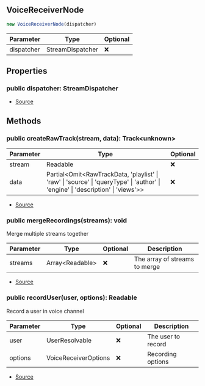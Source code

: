 ## VoiceReceiverNode


```typescript
new VoiceReceiverNode(dispatcher)
```
| Parameter | Type | Optional |
| ----------- | ----------- | ----------- |
| dispatcher | StreamDispatcher | ❌ |


## Properties
### public dispatcher: StreamDispatcher
- [Source](https://github.com/Androz2091/discord-player/blob/e2a9cfc/packages/discord-player/src/manager/VoiceReceiverNode.ts#L20)

## Methods
### public createRawTrack(stream, data): Track\<unknown>
| Parameter | Type | Optional |
| ----------- | ----------- | ----------- |
| stream | Readable | ❌ |
| data | Partial\<Omit\<RawTrackData, 'playlist' \| 'raw' \| 'source' \| 'queryType' \| 'author' \| 'engine' \| 'description' \| 'views'>> | ❌ |


- [Source](https://github.com/Androz2091/discord-player/blob/e2a9cfc/packages/discord-player/src/manager/VoiceReceiverNode.ts#L22)
### public mergeRecordings(streams): void
Merge multiple streams together



| Parameter | Type | Optional | Description |
| ----------- | ----------- | ----------- | ----------- |
| streams | Array\<Readable> | ❌ | The array of streams to merge |


- [Source](https://github.com/Androz2091/discord-player/blob/e2a9cfc/packages/discord-player/src/manager/VoiceReceiverNode.ts#L46)
### public recordUser(user, options): Readable
Record a user in voice channel



| Parameter | Type | Optional | Description |
| ----------- | ----------- | ----------- | ----------- |
| user | UserResolvable | ❌ | The user to record |
| options | VoiceReceiverOptions | ❌ | Recording options |


- [Source](https://github.com/Androz2091/discord-player/blob/e2a9cfc/packages/discord-player/src/manager/VoiceReceiverNode.ts#L57)